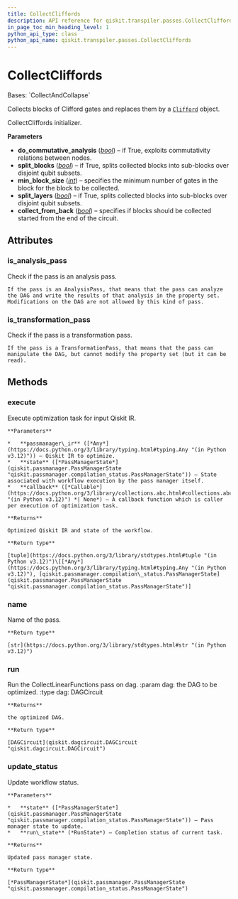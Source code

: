 ```yaml
---
title: CollectCliffords
description: API reference for qiskit.transpiler.passes.CollectCliffords
in_page_toc_min_heading_level: 1
python_api_type: class
python_api_name: qiskit.transpiler.passes.CollectCliffords
---
```


# CollectCliffords

<Class id="qiskit.transpiler.passes.CollectCliffords" isDedicatedPage={true} github="https://github.com/Qiskit/qiskit/tree/stable/1.1/qiskit/transpiler/passes/optimization/collect_cliffords.py#L27-L69" signature="qiskit.transpiler.passes.CollectCliffords(*\*args*, *\*\*kwargs*)" modifiers="class">
  Bases: `CollectAndCollapse`

  Collects blocks of Clifford gates and replaces them by a [`Clifford`](qiskit.quantum_info.Clifford "qiskit.quantum_info.Clifford") object.

  CollectCliffords initializer.

  **Parameters**

  *   **do\_commutative\_analysis** ([*bool*](https://docs.python.org/3/library/functions.html#bool "(in Python v3.12)")) – if True, exploits commutativity relations between nodes.
  *   **split\_blocks** ([*bool*](https://docs.python.org/3/library/functions.html#bool "(in Python v3.12)")) – if True, splits collected blocks into sub-blocks over disjoint qubit subsets.
  *   **min\_block\_size** ([*int*](https://docs.python.org/3/library/functions.html#int "(in Python v3.12)")) – specifies the minimum number of gates in the block for the block to be collected.
  *   **split\_layers** ([*bool*](https://docs.python.org/3/library/functions.html#bool "(in Python v3.12)")) – if True, splits collected blocks into sub-blocks over disjoint qubit subsets.
  *   **collect\_from\_back** ([*bool*](https://docs.python.org/3/library/functions.html#bool "(in Python v3.12)")) – specifies if blocks should be collected started from the end of the circuit.

  ## Attributes

  ### is\_analysis\_pass

  <Attribute id="qiskit.transpiler.passes.CollectCliffords.is_analysis_pass">
    Check if the pass is an analysis pass.

    If the pass is an AnalysisPass, that means that the pass can analyze the DAG and write the results of that analysis in the property set. Modifications on the DAG are not allowed by this kind of pass.
  </Attribute>

  ### is\_transformation\_pass

  <Attribute id="qiskit.transpiler.passes.CollectCliffords.is_transformation_pass">
    Check if the pass is a transformation pass.

    If the pass is a TransformationPass, that means that the pass can manipulate the DAG, but cannot modify the property set (but it can be read).
  </Attribute>

  ## Methods

  ### execute

  <Function id="qiskit.transpiler.passes.CollectCliffords.execute" github="https://github.com/Qiskit/qiskit/tree/stable/1.1/qiskit/transpiler/basepasses.py#L189-L211" signature="execute(*passmanager\_ir*, *state*, *callback=None*)">
    Execute optimization task for input Qiskit IR.

    **Parameters**

    *   **passmanager\_ir** ([*Any*](https://docs.python.org/3/library/typing.html#typing.Any "(in Python v3.12)")) – Qiskit IR to optimize.
    *   **state** ([*PassManagerState*](qiskit.passmanager.PassManagerState "qiskit.passmanager.compilation_status.PassManagerState")) – State associated with workflow execution by the pass manager itself.
    *   **callback** ([*Callable*](https://docs.python.org/3/library/collections.abc.html#collections.abc.Callable "(in Python v3.12)") *| None*) – A callback function which is caller per execution of optimization task.

    **Returns**

    Optimized Qiskit IR and state of the workflow.

    **Return type**

    [tuple](https://docs.python.org/3/library/stdtypes.html#tuple "(in Python v3.12)")\[[*Any*](https://docs.python.org/3/library/typing.html#typing.Any "(in Python v3.12)"), [qiskit.passmanager.compilation\_status.PassManagerState](qiskit.passmanager.PassManagerState "qiskit.passmanager.compilation_status.PassManagerState")]
  </Function>

  ### name

  <Function id="qiskit.transpiler.passes.CollectCliffords.name" github="https://github.com/Qiskit/qiskit/tree/stable/1.1/qiskit/passmanager/base_tasks.py#L68-L70" signature="name()">
    Name of the pass.

    **Return type**

    [str](https://docs.python.org/3/library/stdtypes.html#str "(in Python v3.12)")
  </Function>

  ### run

  <Function id="qiskit.transpiler.passes.CollectCliffords.run" github="https://github.com/Qiskit/qiskit/tree/stable/1.1/qiskit/transpiler/passes/utils/control_flow.py#L65-L88" signature="run(*dag*)">
    Run the CollectLinearFunctions pass on dag. :param dag: the DAG to be optimized. :type dag: DAGCircuit

    **Returns**

    the optimized DAG.

    **Return type**

    [DAGCircuit](qiskit.dagcircuit.DAGCircuit "qiskit.dagcircuit.DAGCircuit")
  </Function>

  ### update\_status

  <Function id="qiskit.transpiler.passes.CollectCliffords.update_status" github="https://github.com/Qiskit/qiskit/tree/stable/1.1/qiskit/transpiler/basepasses.py#L213-L221" signature="update\_status(*state*, *run\_state*)">
    Update workflow status.

    **Parameters**

    *   **state** ([*PassManagerState*](qiskit.passmanager.PassManagerState "qiskit.passmanager.compilation_status.PassManagerState")) – Pass manager state to update.
    *   **run\_state** (*RunState*) – Completion status of current task.

    **Returns**

    Updated pass manager state.

    **Return type**

    [*PassManagerState*](qiskit.passmanager.PassManagerState "qiskit.passmanager.compilation_status.PassManagerState")
  </Function>
</Class>

